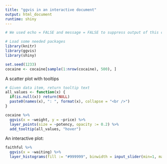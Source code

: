 ```yaml
---
title: "ggvis in an interactive document"
output: html_document
runtime: shiny
---
```


```r
# We used echo = FALSE and message = FALSE to suppress output of this code block

# Load some needed packages
library(knitr)
library(ggvis)
library(shiny)

set.seed(1233)
cocaine <- cocaine[sample(1:nrow(cocaine), 500), ]
```

A scatter plot with tooltips

```r
# Given data item, return tooltip text
all_values <- function(x) {
  if(is.null(x)) return(NULL)
  paste0(names(x), ": ", format(x), collapse = "<br />")
}

cocaine %>%
  ggvis(x = ~weight, y = ~price) %>%
  layer_points(size = ~potency, opacity := 0.2) %>%
  add_tooltip(all_values, "hover")
```


An interactive plot:

```r
faithful %>%
  ggvis(x = ~waiting) %>%
  layer_histograms(fill := "#999999", binwidth = input_slider(min=1, max=20, value=11))
```
